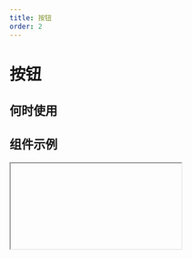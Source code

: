 ```yaml
---
title: 按钮
order: 2
---
```


# 按钮

## 何时使用

## 组件示例

<Iframe url="https://pre-yida-performance3.alibaba-inc.com/developer/button-v2?isRenderNav=false" />

## 组件属性

  | 属性名 |  属性code  | 类型 | 数据示例  | 动态属性 | 备注 |
| :------ | :------ | :------ | :------ | :----- | :----- |
| 标题   | content | string | “按钮” | 否 |
| 按钮类型 | type  | string  | “primary”  | 否 | 可选值："primary", "normal", "secondary", "ghostLight", "ghostDark", "warningNormal","warningPrimary", "textNormal", "textPrimary", "textSecondary"  |
| 按钮尺寸 | size  | string  | medium  | 否 | 可选值："small", "medium", "large"|
| 状态设置 | behavior | string  | "NORMAL"  | 否 | 可选值："NORMAL", "DISABLED", "HIDDEN"|
| 图标 | iconName | string  | “add”  | 否  | 
| 加载状态 | loading  | boolean  | false | 否 | 仅 PC 端支持 | 
| 加载点击 | triggerEventsWhenLoading | boolean  | false  | 否 |
| 点击时事件 | onClick | function | function(){ console.log('click'); } | 否 |